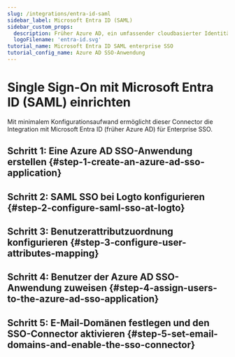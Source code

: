 ```yaml
---
slug: /integrations/entra-id-saml
sidebar_label: Microsoft Entra ID (SAML)
sidebar_custom_props:
  description: Früher Azure AD, ein umfassender cloudbasierter Identitätsverwaltungsdienst.
  logoFilename: 'entra-id.svg'
tutorial_name: Microsoft Entra ID SAML enterprise SSO
tutorial_config_name: Azure AD SSO-Anwendung
---
```




# Single Sign-On mit Microsoft Entra ID (SAML) einrichten

Mit minimalem Konfigurationsaufwand ermöglicht dieser Connector die Integration mit Microsoft Entra ID (früher Azure AD) für Enterprise SSO.

<GuideTip />

## Schritt 1: Eine Azure AD SSO-Anwendung erstellen \{#step-1-create-an-azure-ad-sso-application}

<Step1 />

## Schritt 2: SAML SSO bei Logto konfigurieren \{#step-2-configure-saml-sso-at-logto}

<Step2 />

## Schritt 3: Benutzerattributzuordnung konfigurieren \{#step-3-configure-user-attributes-mapping}

<Step3 />

## Schritt 4: Benutzer der Azure AD SSO-Anwendung zuweisen \{#step-4-assign-users-to-the-azure-ad-sso-application}

<Step4 />

## Schritt 5: E-Mail-Domänen festlegen und den SSO-Connector aktivieren \{#step-5-set-email-domains-and-enable-the-sso-connector}

<Step5 />
